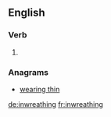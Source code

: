 ==English==

===Verb===
{{head|en}}

# {{present participle of|inwreathe|lang=en}}

===Anagrams===
* [[wearing thin#English|wearing thin]]

[[de:inwreathing]]
[[fr:inwreathing]]
